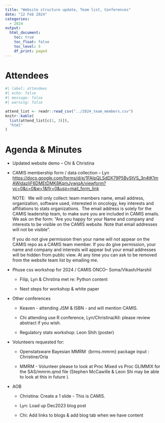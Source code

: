 ```yaml
---
title: "Website structure update, Team list, Conferences"
date: "12 Feb 2024"
categories:
  - 2024
output:
  html_document: 
    toc: true
    toc_float: false
    toc_level: 5
    df_print: paged
---
```


# Attendees

```r
#| label: attendees
#| echo: false
#| message: false
#| warning: false

attend_list <- readr::read_csv("../2024_team_members.csv")
knitr::kable(
  list(attend_list[c(1, 3)]),
  "html"
)
```

# Agenda & Minutes

-   Updated website demo -- Chi & Christina

-   CAMIS membership form / data collection -- Lyn\
    <https://docs.google.com/forms/d/e/1FAIpQLSdDX79P5ByStVS_3n4tK1mAWidazIiF6DMEtDMK8KqmJywjqA/viewform?vc=0&c=0&w=1&flr=0&usp=mail_form_link>

    NOTE:  We will only collect: team members name, email address, organization, software used, interested in oncology, key interests and affiliations to stats organizations.  The email address is solely for the CAMIS leadership team, to make sure you are included in CAMIS emails.\
    We ask on the form: "Are you happy for your Name and company and interests to be visible on the CAMIS website. Note that email addresses will not be visible". 

    If you do not give permission then your name will not appear on the CAMIS repo as a CAMIS team member. If you do give permission, your name and company and interests will appear but your email addresses will be hidden from public view. At any time you can ask to be removed from the website team list by emailing me.

-   Phuse css workshop for 2024 / CAMIS ONCO-- Soma/Vikash/Harshil

    -   Filip, Lyn & Chrstina met re: Python content

    -   Next steps for workshop & white paper

-   Other conferences

    -   Keaven - attending JSM & ISBN - and will mention CAMIS.

    -   Chi attending use R conference, Lyn/Christina/All: please review abstract if you wish.

    -   Regulatory stats workshop: Leon Shih (poster)

-   Volunteers requested for:

    -   Openstatsware Bayesian MMRM  {brms.mmrm} package input :  Christine/Orla

    -   MMRM - Volunteer please to look at Proc Mixed vs Proc GLIMMIX for the SAS/mmrm.qmd file (Stephen McCawille & Leon Shi may be able to look at this in future ).

-   AOB

    -   Christina: Create a 1 slide - This is CAMIS.

    -   Lyn: Load up Dec2023 blog post

    -   Chi: Add links to blogs & add blog tab when we have content
